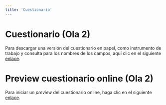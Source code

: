 ```yaml
---
title: 'Cuestionario'
---
```


# Cuestionario (Ola 2)

Para descargar una versión del cuestionario en papel, como instrumento de trabajo y consulta para los nombres de los campos, aquí clic en el siguiente [enlace](https://drive.google.com/uc?export=view&id=1B7Majq9CZd-KoxFY_1QpGaQex6cNhCwS).

# Preview cuestionario online (Ola 2)

Para iniciar un _preview_ del cuestionario online, haga clic en el siguiente <a href='https://io.tesintegra.net/html/view/preview.php?pid=IO2020CV19' target='_blank'>enlace</a>.

